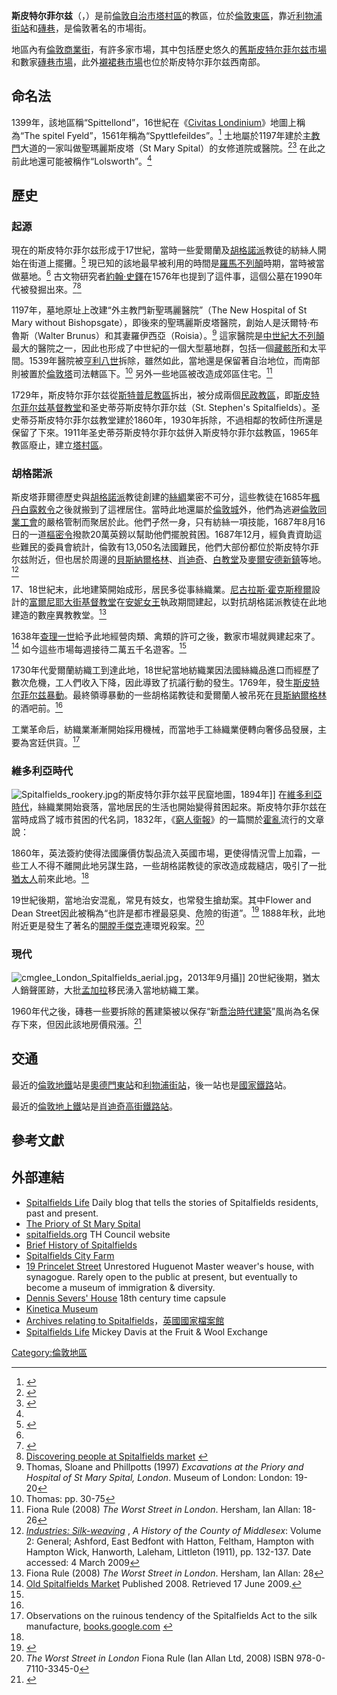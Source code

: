 {{infobox UK place|
|country                  = 英格蘭
|region                   = 倫敦
|official_name            = Spitalfields
|latitude                 = 51.5166
|longitude                = -0.0750
|os_grid_reference        = TQ335815
|post_town                = 倫敦
|postcode_area            = E
|postcode_district        = E1
|london_borough           = 陶爾哈姆萊茨
|dial_code                = 020
|constituency_westminster =      
|static_image_name        = Ch ch spitalfields.400px.jpg
|static_image_caption     = [[基督教堂_(斯皮特尔菲尔兹)|基督教堂]]
}}
'''斯皮特尔菲尔兹'''（{{lang-en|'''Spitalfields'''}}，{{IPAc-en|ˈ|s|p|ɪ|t|əl|'|f|iː|l|d|z}}）是前[[倫敦自治市|倫敦自治市]][[塔村區|塔村區]]的教區，位於[[倫敦東區|倫敦東區]]，靠近[[利物浦街站|利物浦街站]]和[[磚巷|磚巷]]，是倫敦著名的市場街。

地區內有[[倫敦商業街|倫敦商業街]]，有許多家市場，其中包括歷史悠久的[[舊斯皮特尔菲尔兹市場|舊斯皮特尔菲尔兹市場]]和數家[[磚巷市場|磚巷市場]]，此外[[襯裙巷市場|襯裙巷市場]]也位於斯皮特尔菲尔兹西南部。

==命名法==
1399年，該地區稱“Spittellond”，16世紀在《[[Civitas_Londinium|Civitas Londinium]]》地圖上稱為“The spitel Fyeld”，1561年稱為“Spyttlefeildes”。<ref name=epns>{{cite book |first1=J.E.B. |last1=Gover |first2=Allen |last2=Mawer |first3=F.M. |last3=Stenton |title=The Place-Names of Middlesex |series=[[English_Place-Name_Society|English Place-Name Society]] |volume=18 |place=Cambridge |publisher=Cambridge University Press |year=1942 |pages=151–2 }}</ref> 土地屬於1197年建於[[主教門|主教門]]大道的一家叫做聖瑪麗斯皮塔（St Mary Spital）的女修道院或醫院。<ref>{{cite book|url=http://books.google.co.uk/books?id=n6YHAAAAQAAJ&pg=PA79#v=onepage&q&f=false|title=The history and survey of London and its environs|page=79|author=B. Lambert|publisher=T Hughes|year=1806|accessdate=1 April 2013|archive-date=2013-10-03|archive-url=https://web.archive.org/web/20131003052408/http://books.google.co.uk/books?id=n6YHAAAAQAAJ&pg=PA79#v=onepage&q&f=false|dead-url=no}}</ref><ref>{{cite book |url=http://www.british-history.ac.uk/report.aspx?compid=50149 |title=The Priory of St. Mary Spital | Survey of London: volume 27 (pp. 21-23) |author=F. H. W. Sheppard |year=1957 |accessdate=1 April 2013 |archive-date=2013-10-02 |archive-url=https://web.archive.org/web/20131002114706/http://www.british-history.ac.uk/report.aspx?compid=50149 |dead-url=no }}</ref> 在此之前此地還可能被稱作“Lolsworth”。<ref name=epns/>

== 歷史==

===起源===

現在的斯皮特尔菲尔兹形成于17世紀，當時一些愛爾蘭及[[胡格諾派|胡格諾派]]教徒的紡絲人開始在街道上擺攤。<ref name=Survey>{{cite book |url=http://www.british-history.ac.uk/report.aspx?compid=50147 |title=General introduction | Survey of London: volume 27 (pp. 1-13) |author=F. H. W. Sheppard |work=british-history.ac.uk |year=1957 |accessdate=25 November 2012 |archive-date=2013-10-02 |archive-url=https://web.archive.org/web/20131002114059/http://www.british-history.ac.uk/report.aspx?compid=50147 |dead-url=no }}</ref> 現已知的該地最早被利用的時間是[[羅馬不列顛|羅馬不列顛]]時期，當時被當做墓地。<ref name=Roman/> 古文物研究者[[約翰·史鐸|約翰·史鐸]]在1576年也提到了這件事，這個公墓在1990年代被發掘出來。<ref name=Roman>{{cite book|author= Thomas Christopher|title= Life and death in London's East End: 2000 years at Spitalfields|year= 2004|publisher= [[Museum_of_London_Archaeology_Service|Museum of London Archaeology Service]]|isbn= 1-901992-49-7|pages= 7–29}}</ref><ref>[http://www.museumoflondon.org.uk/learning/features_facts/digging/people/s1.html Discovering people at Spitalfields market] {{webarchive|url=https://web.archive.org/web/20070312061700/http://www.museumoflondon.org.uk/learning/features_facts/digging/people/s1.html |date=2007-03-12 }}</ref>

1197年，墓地原址上改建“外主教門新聖瑪麗醫院”（The New Hospital of St Mary without Bishopsgate），即後來的聖瑪麗斯皮塔醫院，創始人是沃爾特·布魯斯（Walter Brunus）和其妻羅伊西亞（Roisia）。<ref name="Thomas 1997">Thomas, Sloane and Phillpotts (1997) ''Excavations at the Priory and Hospital of St Mary Spital, London''. Museum of London: London: 19-20</ref> 這家醫院是[[中世紀大不列顛|中世紀大不列顛]]最大的醫院之一，因此也形成了中世紀的一個大型墓地群，包括一個[[藏骸所|藏骸所]]和太平間。1539年醫院被[[亨利八世|亨利八世]]拆除，雖然如此，當地還是保留著自治地位，而南部則被置於[[倫敦塔|倫敦塔]]司法轄區下。<ref>Thomas: pp. 30-75</ref> 另外一些地區被改造成郊區住宅。<ref>Fiona Rule (2008) ''The Worst Street in London''. Hersham, Ian Allan: 18-26</ref>

1729年，斯皮特尔菲尔兹從[[斯特普尼教區|斯特普尼教區]]拆出，被分成兩個[[民政教區|民政教區]]，即[[基督教堂_(斯皮特尔菲尔兹)|斯皮特尔菲尔兹基督教堂]]和圣史蒂芬斯皮特尔菲尔兹（St. Stephen's Spitalfields）。圣史蒂芬斯皮特尔菲尔兹教堂建於1860年，1930年拆除，不過相鄰的牧師住所還是保留了下來。1911年圣史蒂芬斯皮特尔菲尔兹併入斯皮特尔菲尔兹教區，1965年教區廢止，建立[[塔村區|塔村區]]。

===胡格諾派===
{{see|舊斯皮特尔菲尔兹市場}}
斯皮塔菲爾德歷史與[[胡格諾派|胡格諾派]]教徒創建的[[絲綢|絲綢]]業密不可分，這些教徒在1685年[[楓丹白露敕令|楓丹白露敕令]]之後就搬到了這裡居住。當時此地還屬於[[倫敦城|倫敦城]]外，他們為逃避[[倫敦同業工會|倫敦同業工會]]的嚴格管制而聚居於此。他們孑然一身，只有紡絲一項技能，1687年8月16日的一道[[樞密令|樞密令]]撥款20萬英鎊以幫助他們擺脫貧困。1687年12月，經負責資助這些難民的委員會統計，倫敦有13,050名法國難民，他們大部份都位於斯皮特尔菲尔兹附近，但也居於周邊的[[貝斯納爾格林|貝斯納爾格林]]、[[肖迪奇|肖迪奇]]、[[白教堂|白教堂]]及[[麥爾安德新鎮|麥爾安德新鎮]]等地。<ref name=Silk>[http://www.british-history.ac.uk/report.aspx?compid=22161 ''Industries: Silk-weaving''] {{Wayback|url=http://www.british-history.ac.uk/report.aspx?compid=22161 |date=20131002113838 }}, ''A History of the County of Middlesex'': Volume 2: General; Ashford, East Bedfont with Hatton, Feltham, Hampton with Hampton Wick, Hanworth, Laleham, Littleton (1911), pp. 132-137. Date accessed: 4 March 2009</ref>

17、18世紀末，此地建築開始成形，居民多從事絲織業。[[尼古拉斯·霍克斯穆爾|尼古拉斯·霍克斯穆爾]]設計的[[富爾尼耶大街|富爾尼耶大街]][[基督教堂_(斯皮特尔菲尔兹)|基督教堂]]在[[安妮女王|安妮女王]]執政期間建起，以對抗胡格諾派教徒在此地建造的數座異教教堂。<ref>Fiona Rule (2008) ''The Worst Street in London''. Hersham, Ian Allan: 28</ref>

1638年[[查理一世_(英格蘭)|查理一世]]給予此地經營肉類、禽類的許可之後，數家市場就興建起來了。<ref name="tor">[http://www.visitspitalfields.com/osm.html Old Spitalfields Market] {{Wayback|url=http://www.visitspitalfields.com/osm.html |date=20100208041612 }} Published 2008. Retrieved 17 June 2009.</ref> 如今這些市場每週接待二萬五千名遊客。<ref name="tor"/>

1730年代愛爾蘭紡織工到達此地，18世紀當地紡織業因法國絲織品進口而經歷了數次危機，工人們收入下降，因此導致了抗議行動的發生。1769年，發生[[斯皮特尔菲尔兹暴動|斯皮特尔菲尔兹暴動]]。最終領導暴動的一些胡格諾教徒和愛爾蘭人被吊死在[[貝斯納爾格林|貝斯納爾格林]]的酒吧前。<ref name=Silk/>

工業革命后，紡織業漸漸開始採用機械，而當地手工絲織業便轉向奢侈品發展，主要為宮廷供貨。<ref>Observations on the ruinous tendency of the Spitalfields Act to the silk manufacture, [http://books.google.com/books?id=1pAuAAAAYAAJ&ots=QCVfj5HIIK&dq=spitalfields%20act&pg=PP3#v=onepage&q&f=false books.google.com] {{Wayback|url=http://books.google.com/books?id=1pAuAAAAYAAJ&ots=QCVfj5HIIK&dq=spitalfields%20act&pg=PP3#v=onepage&q&f=false |date=20131011110932 }}</ref>

===維多利亞時代===
[[File:Spitalfields_rookery.jpg|thumb]]的斯皮特尔菲尔兹平民窟地圖，1894年]]
在[[維多利亞時代|維多利亞時代]]，絲織業開始衰落，當地居民的生活也開始變得貧困起來。斯皮特尔菲尔兹在當時成爲了城市貧困的代名詞，1832年，《[[窮人衛報|窮人衛報]]》的一篇關於[[霍亂|霍亂]]流行的文章說：
{{quote|在陰暗的小巷裡，低矮的屋子擠作一團，乍一看根本無法發現還有人居住，門窗也如此破舊，在每一間屋子里，一家人包括雙親、孩童和年邁的祖父母都擠在一起。}}

1860年，英法簽約使得法國廉價仿製品流入英國市場，更使得情況雪上加霜，一些工人不得不離開此地另謀生路，一些胡格諾教徒的家改造成裁縫店，吸引了一批[[猶太人|猶太人]]前來此地。<ref name=Silk/>

19世紀後期，當地治安混亂，常見有妓女，也常發生搶劫案。其中Flower and Dean Street因此被稱為“也許是都市裡最惡臭、危險的街道”。<ref>{{cite book
|last= White
|first= Jerry
|title= London in the Nineteenth Century: A Human Awful Wonder of God
|date= 2007-01-04
|publisher= [[Jonathan_Cape|Jonathan Cape]]
|isbn= 978-0-224-06272-5
|pages= 323
}}</ref> 1888年秋，此地附近更是發生了著名的[[開膛手傑克|開膛手傑克]]連環兇殺案。<ref>''The Worst Street in London'' Fiona Rule (Ian Allan Ltd, 2008) ISBN 978-0-7110-3345-0</ref>

===現代===
[[File:cmglee_London_Spitalfields_aerial.jpg|thumb]]，2013年9月攝]]
20世紀後期，猶太人銷聲匿跡，大批[[孟加拉人|孟加拉]]移民湧入當地紡織工業。

1960年代之後，磚巷一些要拆除的舊建築被以保存“新[[喬治時代建築|喬治時代建築]]”風尚為名保存下來，但因此該地房價飛漲。<ref name=taylor>{{cite book
|last= Taylor
|first= Wi
|title= This Bright Field: A Travel Book in One Place
|url= https://archive.org/details/thisbrightfieldt0000tayl
|date= 2001-05-24
|publisher= [[Methuen_Publishing|Methuen Publishing]]
|isbn= 978-0-413-74690-0
}}</ref>

==交通==

最近的[[倫敦地鐵|倫敦地鐵]]站是[[奧德門東站|奧德門東站]]和[[利物浦街站|利物浦街站]]，後一站也是[[英國國家鐵路|國家鐵路]]站。

最近的[[倫敦地上鐵|倫敦地上鐵]]站是[[肖迪奇高街鐵路站|肖迪奇高街鐵路站]]。

{{Geographic Location
|title     = '''Neighbouring areas of London.'''
|Northwest = [[肖迪奇|肖迪奇]]
|North     = [[贝思纳尔格林|贝思纳尔格林]]
|Northeast = [[贝思纳尔格林|贝思纳尔格林]]
|West      = [[Liberty_of_Norton_Folgate|Liberty of Norton Folgate]]和[[主教門|主教門]]
|Centre    = 斯皮塔菲爾德
|East      = [[麥爾安德|麥爾安德]]
|Southwest = [[阿爾蓋特|阿爾蓋特]] 和 [[泊特蘇肯|泊特蘇肯]]
|South     = [[白教堂|白教堂]]
|Southeast = [[白教堂|白教堂]]
}}

== 參考文獻==
{{Reflist|2}}

== 外部連結 ==

*[http://www.spitalfieldslife.com/ Spitalfields Life] {{Wayback|url=http://www.spitalfieldslife.com/ |date=20131004175907 }} Daily blog that tells the stories of Spitalfields residents, past and present.
*[http://www.british-history.ac.uk/report.aspx?compid=50149 The Priory of St Mary Spital] {{Wayback|url=http://www.british-history.ac.uk/report.aspx?compid=50149 |date=20131002114706 }}
*[https://web.archive.org/web/20031212005455/http://www.spitalfields.org.uk/ spitalfields.org] TH Council website
*[http://eyediologyopticians.co.uk/pages/A-brief-history-of-Spitalfields.html/ Brief History of Spitalfields] {{Wayback|url=http://eyediologyopticians.co.uk/pages/A-brief-history-of-Spitalfields.html/ |date=20130901230929 }}
*[http://www.spitalfieldscityfarm.org/ Spitalfields City Farm] {{Wayback|url=http://www.spitalfieldscityfarm.org/ |date=20131002080831 }}
*[http://www.19princeletstreet.org.uk/ 19 Princelet Street] {{Wayback|url=http://www.19princeletstreet.org.uk/ |date=20131007193034 }} Unrestored Huguenot Master weaver's house, with synagogue. Rarely open to the public at present, but eventually to become a museum of immigration & diversity.
*[http://www.dennissevershouse.co.uk/ Dennis Severs' House] {{Wayback|url=http://www.dennissevershouse.co.uk/ |date=20131003083451 }} 18th century time capsule
*[http://www.kinetica-museum.org/ Kinetica Museum] {{Wayback|url=http://www.kinetica-museum.org/ |date=20130930012650 }}
*[http://www.nationalarchives.gov.uk/nra/searches/searchResults.asp?TownName=Spitalfields&subjectType=PL&CountyName=&submit.x=36&submit.y=17 Archives relating to Spitalfields]，[[英國國家檔案館|英國國家檔案館]]
*[http://spitalfieldslife.com/2012/03/06/mickey-davis-at-the-fruit-wool-exchange/ Spitalfields Life] {{Wayback|url=http://spitalfieldslife.com/2012/03/06/mickey-davis-at-the-fruit-wool-exchange/ |date=20131002172210 }} Mickey Davis at the Fruit & Wool Exchange

[[Category:倫敦地區|Category:倫敦地區]]